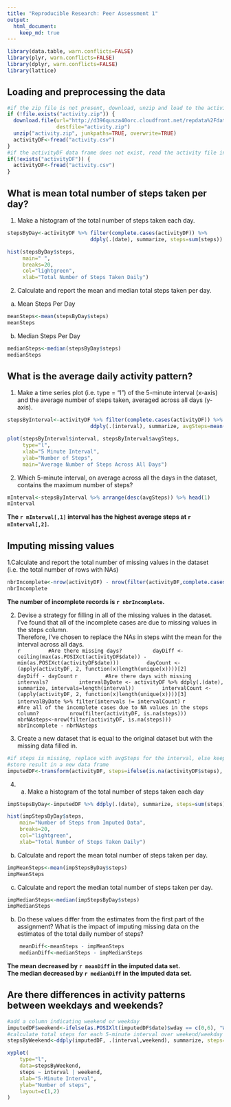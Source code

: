 ```yaml
---
title: "Reproducible Research: Peer Assessment 1"
output: 
  html_document:
    keep_md: true
---
```

```r
library(data.table, warn.conflicts=FALSE)
library(plyr, warn.conflicts=FALSE)
library(dplyr, warn.conflicts=FALSE)
library(lattice)
```

## Loading and preprocessing the data
```r
#if the zip file is not present, download, unzip and load to the activityDF data frame
if (!file.exists("activity.zip")) {
  download.file(url="http://d396qusza40orc.cloudfront.net/repdata%2Fdata%2Factivity.zip", 
                destfile="activity.zip")
  unzip("activity.zip", junkpaths=TRUE, overwrite=TRUE)
  activityDF<-fread("activity.csv")
}
#if the activityDF data frame does not exist, read the activity file into the data frame
if(!exists("activityDF")) {
  activityDF<-fread("activity.csv")
}
```

## What is mean total number of steps taken per day?
1. Make a histogram of the total number of steps taken each day.
```r
stepsByDay<-activityDF %>% filter(complete.cases(activityDF)) %>%
                           ddply(.(date), summarize, steps=sum(steps))
```

```r
hist(stepsByDay$steps, 
     main=" ",
     breaks=20,
     col="lightgreen",
     xlab="Total Number of Steps Taken Daily")
```
2. Calculate and report the mean and median total steps taken per day. 
a) Mean Steps Per Day
```r
meanSteps<-mean(stepsByDay$steps)
meanSteps
```
b) Median Steps Per Day
```r
medianSteps<-median(stepsByDay$steps)
medianSteps
```

## What is the average daily activity pattern?
1. Make a time series plot (i.e. type = "l") of the 5-minute interval (x-axis) 
   and the average number of steps taken, averaged across all days (y-axis).
```r
stepsByInterval<-activityDF %>% filter(complete.cases(activityDF)) %>%
                           ddply(.(interval), summarize, avgSteps=mean(steps))
```

```r
plot(stepsByInterval$interval, stepsByInterval$avgSteps, 
     type="l",
     xlab="5 Minute Interval",
     ylab="Number of Steps",
     main="Average Number of Steps Across All Days")
```
2. Which 5-minute interval, on average across all the days in the dataset, 
   contains the maximum number of steps?
```r
mInterval<-stepsByInterval %>% arrange(desc(avgSteps)) %>% head(1)
mInterval
```
**The `r mInterval[,1]` interval has the highest average steps at `r mInterval[,2]`.**

## Imputing missing values
1.Calculate and report the total number of missing values in the dataset (i.e. the total number of rows with NAs)
```r
nbrIncomplete<-nrow(activityDF) - nrow(filter(activityDF,complete.cases(activityDF)))
nbrIncomplete
```
**The number of incomplete records is `r nbrIncomplete`. **

2. Devise a strategy for filling in all of the missing values in the dataset.   
   I've found that all of the incomplete cases are due to missing values in the steps column.  
   Therefore, I've chosen to replace the NAs in steps wiht the mean for the interval across all days.   
    ```r
        #Are there missing days? 
        dayDiff <- ceiling(max(as.POSIXct(activityDF$date)) - min(as.POSIXct(activityDF$date)))
        dayCount <- (apply(activityDF, 2, function(x)length(unique(x))))[2]
        dayDiff - dayCount
    ```
    ```r
        #Are there days with missing intervals? 
        intervalByDate <- activityDF %>% ddply(.(date), summarize, intervals=length(interval))
        intervalCount <- (apply(activityDF, 2, function(x)length(unique(x))))[3]
        intervalByDate %>% filter(intervals != intervalCount)
    ```
    ```r
        #Are all of the incomplete cases due to NA values in the steps column? 
        nrow(filter(activityDF, is.na(steps)))
        nbrNAsteps<-nrow(filter(activityDF, is.na(steps)))
        nbrIncomplete - nbrNAsteps
    ```

3. Create a new dataset that is equal to the original dataset 
   but with the missing data filled in.
```r
#if steps is missing, replace with avgSteps for the interval, else keep the value in steps
#store result in a new data frame
imputedDF<-transform(activityDF, steps=ifelse(is.na(activityDF$steps), stepsByInterval$avgSteps[match(activityDF$interval, stepsByInterval$interval)], activityDF$steps))
```
4. a) Make a histogram of the total number of steps taken each day 
```r
impStepsByDay<-imputedDF %>% ddply(.(date), summarize, steps=sum(steps))
```
    
```r
hist(impStepsByDay$steps, 
    main="Number of Steps from Imputed Data",
    breaks=20,
    col="lightgreen",
    xlab="Total Number of Steps Taken Daily")
```
   
   b) Calculate and report the mean total number of steps taken per day.  
```r
impMeanSteps<-mean(impStepsByDay$steps)
impMeanSteps
```
   c) Calculate and report the median total number of steps taken per day.  
```r
impMedianSteps<-median(impStepsByDay$steps)
impMedianSteps
```
   
   b) Do these values differ from the estimates from the first part of the assignment? 
   What is the impact of imputing missing data on the estimates 
   of the total daily number of steps?
   
```r
    meanDiff<-meanSteps - impMeanSteps
    medianDiff<-medianSteps - impMedianSteps
```
   
   **The mean decreased by `r meanDiff` in the imputed data set.**  
   **The median decreased by `r medianDiff` in the imputed data set.**

   
## Are there differences in activity patterns between weekdays and weekends?
```r
#add a column indicating weekend or weekday
imputedDF$weekend<-ifelse(as.POSIXlt(imputedDF$date)$wday == c(0,6), "WEEKEND",  "WEEKDAY")
#calculate total steps for each 5-minute interval over weekend/weekday
stepsByWeekend<-ddply(imputedDF, .(interval,weekend), summarize, steps=sum(steps))
```
```r
xyplot(
    type="l",
    data=stepsByWeekend,
    steps ~ interval | weekend,
    xlab="5-Minute Interval",
    ylab="Number of steps",
    layout=c(1,2)
)
```
